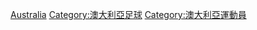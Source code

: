{{Commonscat|Association football referees from Australia}}

[[Category:各國足球裁判|Australia]]
[[Category:澳大利亞足球|Category:澳大利亞足球]]
[[Category:澳大利亞運動員|Category:澳大利亞運動員]]